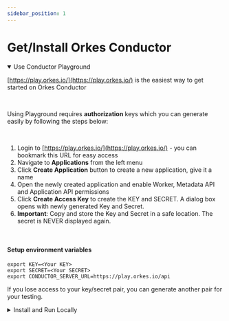 ```yaml
---
sidebar_position: 1
---
```


# Get/Install Orkes Conductor

<base target="_blank" />

<details open><summary>Use Conductor Playground</summary>
<p>

[https://play.orkes.io/](https://play.orkes.io/) is the easiest way to get started on Orkes Conductor

<br/>

Using Playground requires __authorization__ keys which you can generate easily by following the steps below:

<br/>

1. Login to [https://play.orkes.io/](https://play.orkes.io/) - you can bookmark this URL for easy access
2. Navigate to __Applications__ from the left menu
3. Click __Create Application__ button to create a new application, give it a name
4. Open the newly created application and enable Worker, Metadata API and Application API permissions
5. Click __Create Access Key__ to create the KEY and SECRET.  A dialog box opens with newly generated Key and Secret.
6. __Important__: Copy and store the Key and Secret in a safe location.  The secret is NEVER displayed again.

<br/>

#### Setup environment variables
```shell
export KEY=<Your KEY>
export SECRET=<Your SECRET>
export CONDUCTOR_SERVER_URL=https://play.orkes.io/api
```

If you lose access to your key/secret pair, you can generate another pair for your testing.

</p>
</details>

<details><summary>Install and Run Locally</summary>
<p>

##### Pre-requisites: `Docker` should be installed
Run the following command on the Unix, Linux or Mac OSX to download the container and start.
```shell
curl https://raw.githubusercontent.com/orkes-io/orkes-conductor-community/main/scripts/run_local.sh | sh
```

Alternatively, you can also run the container command explicitly:
```shell
docker run --init -p 8080:8080 -p 1234:5000 --mount source=redis,target=/redis \
--mount source=postgres,target=/pgdata orkesio/orkes-conductor-community-standalone:latest
```

Note the target folders for Redis and Postgres data. You can empty these if you want to reset your local installation.

<br/>

#### Setup environment variables
```shell
export CONDUCTOR_SERVER_URL=http://localhost:8080/api
```

</p>
</details>